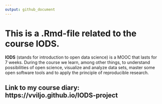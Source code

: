```yaml
---
output: github_document
---
```



# This is a .Rmd-file related to the course IODS.
**IODS** (stands for introduction to open data science) is a MOOC that lasts for 7 weeks.
During the course we learn, among other things, to understand possibilities of open science, visualize and analyze data sets, master some open software tools and to apply the principle of reproducible research.

## Link to my course diary: https://vviljo.github.io/IODS-project
